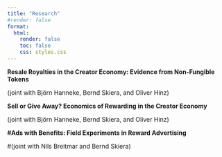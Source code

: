 ```yaml
---
title: "Research"
#render: false
format:
  html:
    render: false
    toc: false
    css: styles.css
---
```


**Resale Royalties in the Creator Economy: Evidence from Non-Fungible Tokens**

(joint with Björn Hanneke, Bernd Skiera, and Oliver Hinz)

**Sell or Give Away? Economics of Rewarding in the Creator Economy**

(joint with Björn Hanneke, Bernd Skiera, and Oliver Hinz)

**#Ads with Benefits: Field Experiments in Reward Advertising**

#(joint with Nils Breitmar and Bernd Skiera)
